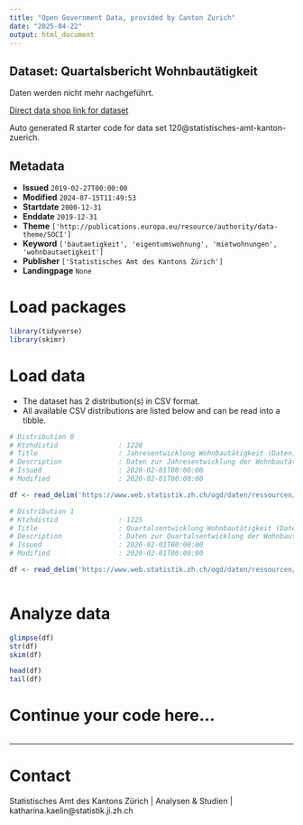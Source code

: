 ```yaml
---
title: "Open Government Data, provided by Canton Zurich"
date: "2025-04-22"
output: html_document
---
```


## Dataset: Quartalsbericht Wohnbautätigkeit

Daten werden nicht mehr nachgeführt. 

[Direct data shop link for dataset](https://www.zh.ch/de/politik-staat/statistik-daten/datenkatalog.html#/datasets/120@statistisches-amt-kanton-zuerich)

Auto generated R starter code for data set 120@statistisches-amt-kanton-zuerich.

## Metadata

- **Issued** `2019-02-27T00:00:00`
- **Modified** `2024-07-15T11:49:53`
- **Startdate** `2000-12-31`
- **Enddate** `2019-12-31`
- **Theme** `['http://publications.europa.eu/resource/authority/data-theme/SOCI']`
- **Keyword** `['bautaetigkeit', 'eigentumswohnung', 'mietwohnungen', 'wohnbautaetigkeit']`
- **Publisher** `['Statistisches Amt des Kantons Zürich']`
- **Landingpage** `None`


# Load packages

```r

library(tidyverse)
library(skimr)

```

# Load data

-   The dataset has 2 distribution(s) in CSV format.
-   All available CSV distributions are listed below and can be read into a tibble.

```r

# Distribution 0
# Ktzhdistid               : 1220
# Title                    : Jahresentwicklung Wohnbautätigkeit (Daten)
# Description              : Daten zur Jahresentwicklung der Wohnbautätigkeit ab 2000
# Issued                   : 2020-02-01T00:00:00
# Modified                 : 2020-02-01T00:00:00

df <- read_delim('https://www.web.statistik.zh.ch/ogd/daten/ressourcen/KTZH_00000120_00001220.csv')

# Distribution 1
# Ktzhdistid               : 1225
# Title                    : Quartalsentwicklung Wohnbautätigkeit (Daten)
# Description              : Daten zur Quartalsentwicklung der Wohnbautätigkeit ab 2014
# Issued                   : 2020-02-01T00:00:00
# Modified                 : 2020-02-01T00:00:00

df <- read_delim('https://www.web.statistik.zh.ch/ogd/daten/ressourcen/KTZH_00000120_00001225.csv')



```

# Analyze data

```r

glimpse(df)
str(df)
skim(df)

head(df)
tail(df)

```

# Continue your code here...

```r

```

------------------------------------------------------------------------

# Contact

Statistisches Amt des Kantons Zürich | Analysen & Studien | katharina.kaelin@statistik.ji.zh.ch
